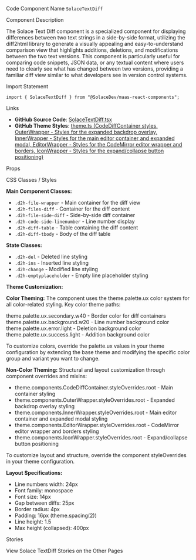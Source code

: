 
<Meta of={SolaceTextDiffStories} />

<Title>Text Diff</Title>

<Description of={SolaceTextDiffStories} />

<Subtitle>Code Component Name</Subtitle>
`SolaceTextDiff`

<Subtitle>Component Description</Subtitle>

The Solace Text Diff component is a specialized component for displaying differences between two text strings in a side-by-side format, utilizing the diff2html library to generate a visually appealing and easy-to-understand comparison view that highlights additions, deletions, and modifications between the two text versions. This component is particularly useful for comparing code snippets, JSON data, or any textual content where users need to clearly see what has changed between two versions, providing a familiar diff view similar to what developers see in version control systems.

<Subtitle>Import Statement</Subtitle>

```tsx
import { SolaceTextDiff } from "@SolaceDev/maas-react-components";
```

<Subtitle>Links</Subtitle>

- **GitHub Source Code**: [SolaceTextDiff.tsx](https://github.com/SolaceDev/maas-react-components/blob/main/src/components/SolaceTextDiff.tsx)
- **GitHub Theme Styles**: <a href="https://github.com/SolaceDev/maas-react-components/blob/main/src/resources/theme.ts#:~:text=CodeDiffContainer" target="_blank">theme.ts (CodeDiffContainer styles, OuterWrapper - Styles for the expanded backdrop overlay, InnerWrapper - Styles for the main editor container and expanded modal, EditorWrapper - Styles for the CodeMirror editor wrapper and borders, IconWrapper - Styles for the expand/collapse button positioning)</a>

<Subtitle>Props</Subtitle>

<ArgTypes of={SolaceTextDiffStories} />

<Subtitle>CSS Classes / Styles</Subtitle>

**Main Component Classes:**

- `.d2h-file-wrapper` - Main container for the diff view
- `.d2h-files-diff` - Container for the diff content
- `.d2h-file-side-diff` - Side-by-side diff container
- `.d2h-code-side-linenumber` - Line number display
- `.d2h-diff-table` - Table containing the diff content
- `.d2h-diff-tbody` - Body of the diff table

**State Classes:**

- `.d2h-del` - Deleted line styling
- `.d2h-ins` - Inserted line styling
- `.d2h-change` - Modified line styling
- `.d2h-emptyplaceholder` - Empty line placeholder styling

**Theme Customization:**

**Color Theming:**
The component uses the theme.palette.ux color system for all color-related styling. Key color theme paths:

<div style={{ display: "flex", alignItems: "center", margin: "8px 0" }}>
	<div
		style={{
			width: "16px",
			height: "16px",
			backgroundColor: "#E0E0E0",
			border: "1px solid rgba(0,0,0,0.2)",
			borderRadius: "3px",
			marginRight: "8px"
		}}
	></div>
	<span>theme.palette.ux.secondary.w40 - Border color for diff containers</span>
</div>
<div style={{ display: "flex", alignItems: "center", margin: "8px 0" }}>
	<div
		style={{
			width: "16px",
			height: "16px",
			backgroundColor: "#F5F5F5",
			border: "1px solid rgba(0,0,0,0.2)",
			borderRadius: "3px",
			marginRight: "8px"
		}}
	></div>
	<span>theme.palette.ux.background.w20 - Line number background color</span>
</div>
<div style={{ display: "flex", alignItems: "center", margin: "8px 0" }}>
	<div
		style={{
			width: "16px",
			height: "16px",
			backgroundColor: "#FFEBEE",
			border: "1px solid rgba(0,0,0,0.2)",
			borderRadius: "3px",
			marginRight: "8px"
		}}
	></div>
	<span>theme.palette.ux.error.light - Deletion background color</span>
</div>
<div style={{ display: "flex", alignItems: "center", margin: "8px 0" }}>
	<div
		style={{
			width: "16px",
			height: "16px",
			backgroundColor: "#E8F5E9",
			border: "1px solid rgba(0,0,0,0.2)",
			borderRadius: "3px",
			marginRight: "8px"
		}}
	></div>
	<span>theme.palette.ux.success.light - Addition background color</span>
</div>

To customize colors, override the palette.ux values in your theme configuration by extending the base theme and modifying the specific color group and variant you want to change.

**Non-Color Theming:**
Structural and layout customization through component overrides and mixins:

- theme.components.CodeDiffContainer.styleOverrides.root - Main container styling
- theme.components.OuterWrapper.styleOverrides.root - Expanded backdrop overlay styling
- theme.components.InnerWrapper.styleOverrides.root - Main editor container and expanded modal styling
- theme.components.EditorWrapper.styleOverrides.root - CodeMirror editor wrapper and borders styling
- theme.components.IconWrapper.styleOverrides.root - Expand/collapse button positioning

To customize layout and structure, override the component styleOverrides in your theme configuration.

**Layout Specifications:**

- Line numbers width: 24px
- Font family: monospace
- Font size: 14px
- Gap between diffs: 25px
- Border radius: 4px
- Padding: 16px (theme.spacing(2))
- Line height: 1.5
- Max height (collapsed): 400px

<Subtitle>Stories</Subtitle>

View Solace TextDiff Stories on the Other Pages
